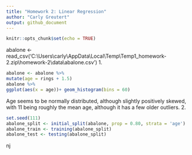 ```yaml
---
title: "Homework 2: Linear Regression"
author: "Carly Greutert"
output: github_document
---
```


```r
knitr::opts_chunk$set(echo = TRUE)
```
abalone <- read_csv('C:\\Users\\carly\\AppData\\Local\\Temp\\Temp1_homework-2.zip\\homework-2\\data\\abalone.csv')
1. 
```r
abalone <- abalone %>% 
mutate(age = rings + 1.5)
abalone %>% 
ggplot(aes(x = age))+ geom_histogram(bins = 60)
```
Age seems to be normally distributed, although slightly positively skewed, with 11 being roughly the mean age, although it has a few older outliers.
2. 
```r
set.seed(111)
abalone_split <- initial_split(abalone, prop = 0.80, strata = 'age')
abalone_train <- training(abalone_split)
abalone_test <- testing(abalone_split)
```
nj